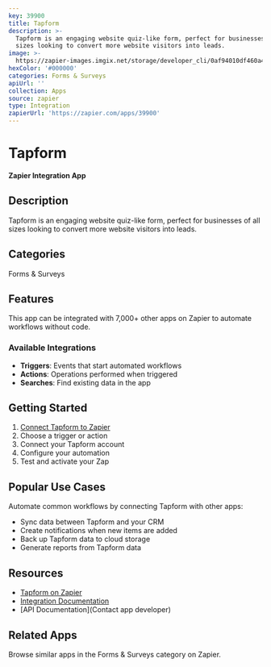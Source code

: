 ```yaml
---
key: 39900
title: Tapform
description: >-
  Tapform is an engaging website quiz-like form, perfect for businesses of all
  sizes looking to convert more website visitors into leads.
image: >-
  https://zapier-images.imgix.net/storage/developer_cli/0af94010df460a49c04b882b0555a3ef.png?auto=format%2Ccompress&ixlib=python-3.0.0&q=50
hexColor: '#000000'
categories: Forms & Surveys
apiUrl: ''
collection: Apps
source: zapier
type: Integration
zapierUrl: 'https://zapier.com/apps/39900'
---
```

# Tapform

**Zapier Integration App**

## Description

Tapform is an engaging website quiz-like form, perfect for businesses of all sizes looking to convert more website visitors into leads.

## Categories

Forms & Surveys

## Features

This app can be integrated with 7,000+ other apps on Zapier to automate workflows without code.

### Available Integrations

- **Triggers**: Events that start automated workflows
- **Actions**: Operations performed when triggered
- **Searches**: Find existing data in the app

## Getting Started

1. [Connect Tapform to Zapier](https://zapier.com/apps/39900)
2. Choose a trigger or action
3. Connect your Tapform account
4. Configure your automation
5. Test and activate your Zap

## Popular Use Cases

Automate common workflows by connecting Tapform with other apps:

- Sync data between Tapform and your CRM
- Create notifications when new items are added
- Back up Tapform data to cloud storage
- Generate reports from Tapform data

## Resources

- [Tapform on Zapier](https://zapier.com/apps/39900)
- [Integration Documentation](https://zapier.com/apps/39900/integrations)
- [API Documentation](Contact app developer)

## Related Apps

Browse similar apps in the Forms & Surveys category on Zapier.

